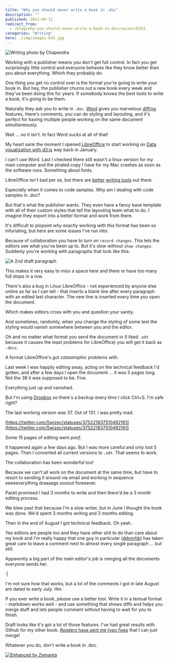 ```yaml
---
title: "Why you should never write a book in .doc"
description: ""
published: 2013-09-12
redirect_from:
  - /blog/why-you-should-never-write-a-book-in-doc/swizec/6333
categories: "Writing"
hero: ./img/images-643.jpg
---
```


![Writing photo by Chapendra](./img/images-643.jpg "Writing photo by Chapendra")

Working with a publisher means you don't get full control. In fact you get surprisingly little control and everyone behaves like they know better than you about everything. Which they probably do.

One thing you get no control over is the format you're going to write your book in. But hey, the publisher churns out a new book every week and they've been doing this for years. If somebody knows the best tools to write a book, it's going to be them.

Naturally they ask you to write in `.doc`. [Word](http://office.microsoft.com/en-us/word/ "Microsoft Word") gives you marvelous [diffing](http://en.wikipedia.org/wiki/Diff "Diff") features, there's comments, you can do styling and layouting, and it's perfect for having multiple people working on the same document simultaneously.

Wait ... no it isn't. In fact Word _sucks_ at all of that!

My heart sank the moment I opened [LibreOffice](http://www.libreoffice.org "LibreOffice") to start working on [Data visualization with d3.js](http://www.packtpub.com/data-visualization-with-d3js/book) way back in January.

I can't use Word. Last I checked there still wasn't a linux version for my main computer and the pirated copy I have for my Mac crashes as soon as the software runs. Something about fonts.

LibreOffice isn't bad per se, but there are [better](https://swizec.com/blog/cool-thing-thursday-ia-writer/) [writing tools](https://swizec.com/blog/how-draft-got-me-to-pay-for-a-free-product/) out there.

Especially when it comes to code samples. Why am I dealing with code samples in .doc?

But that's what the publisher wants. They even have a fancy base template with all of their custom styles that tell the layouting team what to do. I imagine they export into a better format and work from there.

It's difficult to pinpoint why exactly working with this format has been so infuriating, but here are some issues I've run into:

Because of collaboration you have to turn on `record changes`. This lets the editors see what you've been up to. But it's slow without `show changes`. Suddenly you're working with paragraphs that look like this:

![A 2nd draft paragraph](./img/images-642.png "A 2nd draft paragraph")

This makes it very easy to miss a space here and there or have too many full stops in a row.

There's also a bug in Linux LibreOffice - not experienced by anyone else online as far as I can tell - that inserts a blank line after every paragraph with an edited last character. The new line is inserted every time you open the document.

Which makes editors cross with you and question your sanity.

And sometimes, randomly, when you change the styling of some text the styling would vanish somewhere between you and the editor.

Oh and no matter what format you send the document in (I liked `.odt` because it causes the least problems for LibreOffice) you will get it back as `.docx`.

A format LibreOffice's got _catastrophic_ problems with.

Last week I was happily editing away, acting on the technical feedback I'd gotten, and after a few days I open the document ... it was 5 pages long. Not the 38 it was supposed to be. Five.

Everything just up and vanished.

But I'm using [Dropbox](http://www.dropbox.com "Dropbox") so there's a backup every time I click Ctrl+S. I'm safe right?

The last working version was 37. Out of 131. I was pretty mad.

[https://twitter.com/Swizec/statuses/375221837510492161](https://twitter.com/Swizec/statuses/375221837510492161)

Some 15 pages of editing went _poof_.

It happened again a few days ago. But I was more careful and only lost 5 pages. Then I converted all current versions to `.odt`. That seems to work.

The collaboration has been wonderful too!

Because we can't all work on the document at the same time, but have to resort to sending it around via email and working in sequence eeeeeverything draaaags oooout foreeever.

Packt promised I had 3 months to write and then there'd be a 3 month editing process.

We blew past that because I'm a slow writer, but in June I thought the book was done. We'd spent 3 months writing and 3 months editing.

Then in the end of August I got technical feedback. Oh yeah.

Yes editors are people too and they have other shit to do than care about my book and I'm really happy that one guy in particular ([@kmrhb](https://twitter.com/kmrhb)) has taken great care to leave a comment next to almost every single paragraph ... but still.

Apparently a big part of the main editor's job is merging all the documents everyone sends her.

:\|

I'm not sure how that works, but a lot of the comments I got in late August are dated to early July. Hm.

If you ever write a book, _please_ use a better tool. Write it in a textual format - markdown works well - and use something that shows diffs and helps you merge stuff and lets people comment without having to wait for you to finish.

Draft looks like it's got a lot of those features. I've had great results with Github for my other book. [_Readers_ have sent me typo fixes](https://github.com/Swizec/nightowls/pulls) that I can just merge!

Whatever you do, don't write a book in .doc.

[![Enhanced by Zemanta](https://img.zemanta.com/zemified_e.png?x-id=f350f8fa-a9bf-4564-8a6f-07ec355d2aaa)](http://www.zemanta.com/?px "Enhanced by Zemanta")
